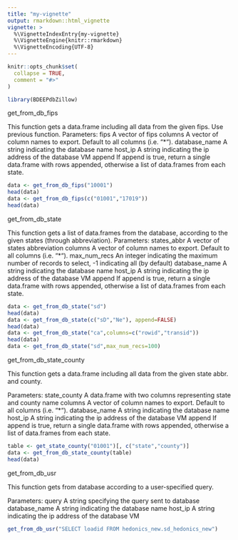 ```yaml
---
title: "my-vignette"
output: rmarkdown::html_vignette
vignette: >
  %\VignetteIndexEntry{my-vignette}
  %\VignetteEngine{knitr::rmarkdown}
  %\VignetteEncoding{UTF-8}
---
```


```r
knitr::opts_chunk$set(
  collapse = TRUE,
  comment = "#>"
)
```

```r
library(BDEEPdbZillow)
```

get_from_db_fips

This function gets a data.frame including all data from the given fips. Use previous function.
Parameters:
    fips          A vector of fips
    columns       A vector of column names to export. Default to all columns (i.e. "*").
    database_name A string indicating the database name
    host_ip       A string indicating the ip address of the database VM
    append        If append is true, return a single data.frame with rows appended, otherwise a
                     list of data.frames from each state.
                
```r
data <- get_from_db_fips("10001")
head(data)
data <- get_from_db_fips(c("01001","17019"))
head(data)
```
                     
get_from_db_state

This function gets a list of data.frames from the database, according to the given states (through abbreviation).
Parameters:
    states_abbr   A vector of states abbreviation
    columns       A vector of column names to export. Default to all columns (i.e. "*").
    max_num_recs  An integer indicating the maximum number of records to select, -1 indicating all (by default)
    database_name A string indicating the database name
    host_ip       A string indicating the ip address of the database VM
    append        If append is true, return a single data.frame with rows appended, otherwise a list of data.frames from each state.
  
```r
data <- get_from_db_state("sd")
head(data)
data <- get_from_db_state(c("sD","Ne"), append=FALSE)
head(data)
data <- get_from_db_state("ca",columns=c("rowid","transid"))
head(data)
data <- get_from_db_state("sd",max_num_recs=100)
```

get_from_db_state_county

This function gets a data.frame including all data from the given state abbr. and county.

Parameters:
    state_county  A data.frame with two columns representing state and county name
    columns       A vector of column names to export. Default to all columns (i.e. "*").
    database_name A string indicating the database name
    host_ip       A string indicating the ip address of the database VM
    append        If append is true, return a single data.frame with rows appended, otherwise a list of data.frames from each state.
    
```r
table <- get_state_county("01001")[, c("state","county")]
data <- get_from_db_state_county(table)
head(data)
```

get_from_db_usr

This function gets from database according to a user-specified query.

Parameters:
    query         A string specifying the query sent to database
    database_name A string indicating the database name
    host_ip       A string indicating the ip address of the database VM
  
```r
get_from_db_usr("SELECT loadid FROM hedonics_new.sd_hedonics_new")
```